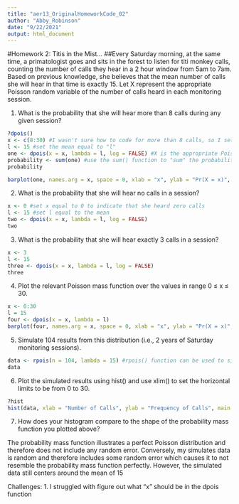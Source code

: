 ```yaml
---
title: "aer13_OriginalHomeworkCode_02"
author: "Abby_Robinson"
date: "9/22/2021"
output: html_document
---
```

#Homework 2: Titis in the Mist…
##Every Saturday morning, at the same time, a primatologist goes and sits in the forest to listen for titi monkey calls, counting the number of calls they hear in a 2 hour window from 5am to 7am. Based on previous knowledge, she believes that the mean number of calls she will hear in that time is exactly 15. Let X represent the appropriate Poisson random variable of the number of calls heard in each monitoring session.

1. What is the probability that she will hear more than 8 calls during any given session?

```r
?dpois()
x <- c(8:30) #I wasn't sure how to code for more than 8 calls, so I set 30 as the maximum and used the c() function to show that x includes all values between 8 and 30... I don't think that is right but here we are... 
l <- 15 #set the mean equal to "l"
one <- dpois(x = x, lambda = l, log = FALSE) #X is the appropriate Poisson random variable and lambda is the mean 
probability <- sum(one) #use the sum() function to "sum" the probabilities that she will hear each number of calls between 8 and 30 to get the probability that she will hear more than 8 calls 
probability
```
```r
barplot(one, names.arg = x, space = 0, xlab = "x", ylab = "Pr(X = x)", main = "Probability of more than 8 calls")
```


2. What is the probability that she will hear no calls in a session?
```r
x <- 0 #set x equal to 0 to indicate that she heard zero calls 
l <- 15 #set l equal to the mean
two <- dpois(x = x, lambda = l, log = FALSE)
two
```

3. What is the probability that she will hear exactly 3 calls in a session?

```r
x <- 3
l <- 15 
three <- dpois(x = x, lambda = l, log = FALSE)
three
```

4. Plot the relevant Poisson mass function over the values in range 0 ≤ x ≤ 30.

```r
x <- 0:30
l = 15
four <- dpois(x = x, lambda = l)
barplot(four, names.arg = x, space = 0, xlab = "x", ylab = "Pr(X = x)", main = "Probability Mass Function over 0 ≤ x ≤ 30")
```
5. Simulate 104 results from this distribution (i.e., 2 years of Saturday monitoring sessions).

```r
data <- rpois(n = 104, lambda = 15) #rpois() function can be used to simulate data in the poisson distribution. n = the number of samples, lambda = mean of data 
data
```
6. Plot the simulated results using hist() and use xlim() to set the horizontal limits to be from 0 to 30.

```r
?hist
hist(data, xlab = "Number of Calls", ylab = "Frequency of Calls", main = "Histogram of Simulated Call Data", xlim = range(0:30), ylim = NULL)
```
7. How does your histogram compare to the shape of the probability mass function you plotted above?

The probability mass function illustrates a perfect Poisson distribution and therefore does not include any random error. Conversely, my simulates data is random and therefore includes some random error which causes it to not resemble the probability mass function perfectly. However, the simulated data still centers around the mean of 15 


Challenges: 
1. I struggled with figure out what "x" should be in the dpois function

